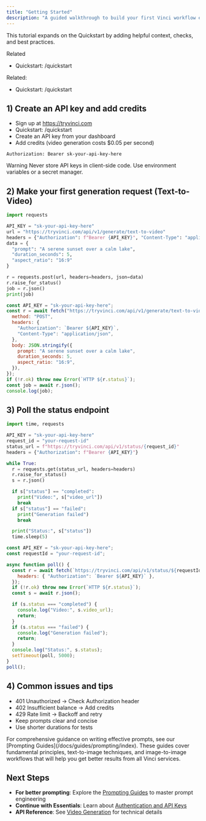 ```yaml
---
title: "Getting Started"
description: "A guided walkthrough to build your first Vinci workflow end-to-end."
---
```


This tutorial expands on the Quickstart by adding helpful context, checks, and best practices.

Related
- Quickstart: /quickstart

Related:
- Quickstart: /quickstart

## 1) Create an API key and add credits

- Sign up at https://tryvinci.com
- Quickstart: /quickstart
- Create an API key from your dashboard
- Add credits (video generation costs $0.05 per second)

```http title="Authorization header"
Authorization: Bearer sk-your-api-key-here
```

Warning
Never store API keys in client-side code. Use environment variables or a secret manager.

## 2) Make your first generation request (Text-to-Video)

```python title="generate.py"
import requests

API_KEY = "sk-your-api-key-here"
url = "https://tryvinci.com/api/v1/generate/text-to-video"
headers = {"Authorization": f"Bearer {API_KEY}", "Content-Type": "application/json"}
data = {
  "prompt": "A serene sunset over a calm lake",
  "duration_seconds": 5,
  "aspect_ratio": "16:9"
}

r = requests.post(url, headers=headers, json=data)
r.raise_for_status()
job = r.json()
print(job)
```

```javascript title="generate.js"
const API_KEY = "sk-your-api-key-here";
const r = await fetch("https://tryvinci.com/api/v1/generate/text-to-video", {
  method: "POST",
  headers: {
    "Authorization": `Bearer ${API_KEY}`,
    "Content-Type": "application/json",
  },
  body: JSON.stringify({
    prompt: "A serene sunset over a calm lake",
    duration_seconds: 5,
    aspect_ratio: "16:9",
  }),
});
if (!r.ok) throw new Error(`HTTP ${r.status}`);
const job = await r.json();
console.log(job);
```

## 3) Poll the status endpoint

```python title="poll.py"
import time, requests

API_KEY = "sk-your-api-key-here"
request_id = "your-request-id"
status_url = f"https://tryvinci.com/api/v1/status/{request_id}"
headers = {"Authorization": f"Bearer {API_KEY}"}

while True:
  r = requests.get(status_url, headers=headers)
  r.raise_for_status()
  s = r.json()

  if s["status"] == "completed":
    print("Video:", s["video_url"])
    break
  if s["status"] == "failed":
    print("Generation failed")
    break

  print("Status:", s["status"])
  time.sleep(5)
```

```javascript title="poll.js"
const API_KEY = "sk-your-api-key-here";
const requestId = "your-request-id";

async function poll() {
  const r = await fetch(`https://tryvinci.com/api/v1/status/${requestId}`, {
    headers: { "Authorization": `Bearer ${API_KEY}` },
  });
  if (!r.ok) throw new Error(`HTTP ${r.status}`);
  const s = await r.json();

  if (s.status === "completed") {
    console.log("Video:", s.video_url);
    return;
  }
  if (s.status === "failed") {
    console.log("Generation failed");
    return;
  }
  console.log("Status:", s.status);
  setTimeout(poll, 5000);
}
poll();
```

## 4) Common issues and tips

- 401 Unauthorized → Check Authorization header
- 402 Insufficient balance → Add credits
- 429 Rate limit → Backoff and retry
- Keep prompts clear and concise
- Use shorter durations for tests

<Info>
For comprehensive guidance on writing effective prompts, see our [Prompting Guides](/docs/guides/prompting/index). These guides cover fundamental principles, text-to-image techniques, and image-to-image workflows that will help you get better results from all Vinci services.
</Info>

## Next Steps

- **For better prompting**: Explore the [Prompting Guides](/docs/guides/prompting/index) to master prompt engineering
- **Continue with Essentials**: Learn about [Authentication and API Keys](/essentials/authentication)
- **API Reference**: See [Video Generation](/docs/api-reference/video-generation) for technical details